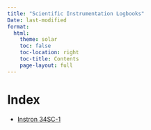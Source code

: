 ```yaml
---
title: "Scientific Instrumentation Logbooks"
Date: last-modified
format:
  html:
    theme: solar
    toc: false
    toc-location: right
    toc-title: Contents
    page-layout: full
---
```


# Index

- [Instron 34SC-1](https://github.com/The-Evergreen-State-College/Scientific-Instrumentation/issues/2)